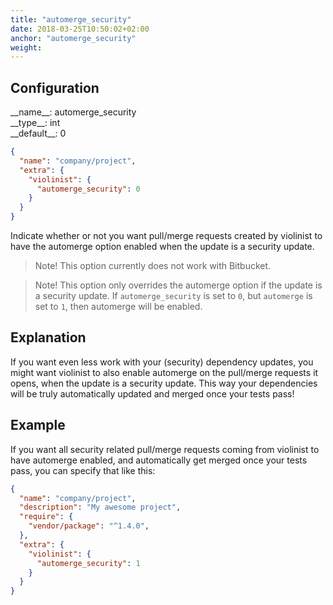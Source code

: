 ```yaml
---
title: "automerge_security"
date: 2018-03-25T10:50:02+02:00
anchor: "automerge_security"
weight:
---
```


## Configuration

<div class="config-wrapper"><div class="config">__name__: automerge_security</div>
<div class="config">__type__: int</div>
<div class="config">__default__: 0</div></div>

```json
{
  "name": "company/project",
  "extra": {
    "violinist": {
      "automerge_security": 0
    }
  }
}
```

Indicate whether or not you want pull/merge requests created by violinist to have the automerge option enabled when the update is a security update.

> Note! This option currently does not work with Bitbucket.

> Note! This option only overrides the automerge option if the update is a security update. If `automerge_security` is set to `0`, but `automerge` is set to `1`, then automerge will be enabled.

## Explanation

If you want even less work with your (security) dependency updates, you might want violinist to also enable automerge on the pull/merge requests it opens, when the update is a security update. This way your dependencies will be truly automatically updated and merged once your tests pass!

## Example

If you want all security related pull/merge requests coming from violinist to have automerge enabled, and automatically get merged once your tests pass, you can specify that like this:

```json
{
  "name": "company/project",
  "description": "My awesome project",
  "require": {
    "vendor/package": "^1.4.0",
  },
  "extra": {
    "violinist": {
      "automerge_security": 1
    }
  }
}
```
